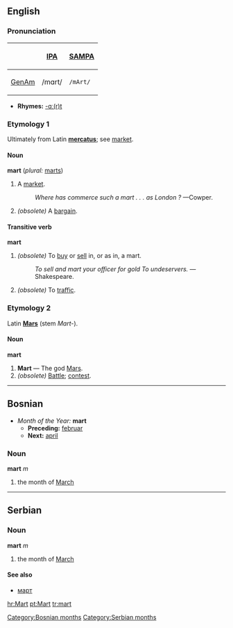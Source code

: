 ==English==
===Pronunciation===
{| border=1 cellpadding=5
! !! [[w:IPA|IPA]] !! [[w:SAMPA|SAMPA]]
|-
! [[GenAm]]
| /mɑrt/ || <tt>/mArt/</tt>
|}

*'''Rhymes:''' [[Rhymes:English:-ɑː(r)t|-ɑː(r)t]]


===Etymology 1=== 
Ultimately  from Latin '''[[mercatus]]'''; see [[market]].
====Noun====
'''mart''' (''plural:'' [[marts]])
#A [[market]].
#:''Where has commerce such a mart . . . as London ?'' —Cowper.
#''(obsolete)'' A [[bargain]]. 
====Transitive verb====
'''mart'''
# ''(obsolete)'' To [[buy]] or [[sell]] in, or as in, a mart.
#:''To sell and mart your officer for gold To undeservers.''  —Shakespeare.
# ''(obsolete)'' To [[traffic]].
===Etymology 2===
Latin '''[[Mars]]''' (stem ''Mart-'').
====Noun====
'''mart'''
# '''Mart''' — The god [[w:Mars_(god)|Mars]].
#''(obsolete)'' [[Battle]]; [[contest]].
----
==Bosnian==
*''Month of the Year:'' '''mart'''
**'''Preceding:''' [[februar]]
**'''Next:''' [[april]]
===Noun===
'''mart''' ''m''
#the month of [[March]]
[[Category:Bosnian months]]
----

==Serbian==
===Noun===
'''mart''' ''m''
#the month of [[March]]
====See also====
*[[март]]
[[Category:Serbian months]]

[[hr:Mart]]
[[pt:Mart]]
[[tr:mart]]